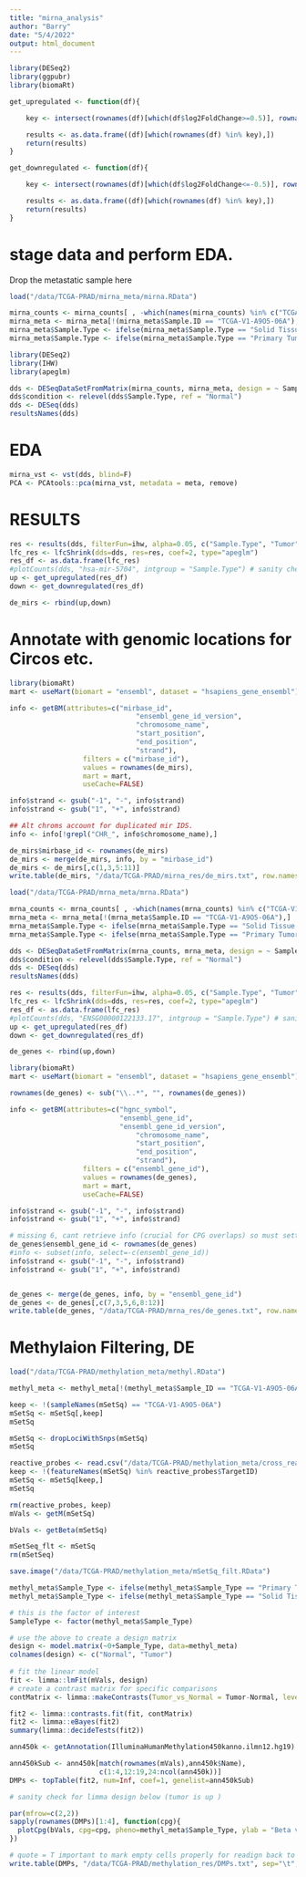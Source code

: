 ```yaml
---
title: "mirna_analysis"
author: "Barry"
date: "5/4/2022"
output: html_document
---
```


```R
library(DESeq2)
library(ggpubr)
library(biomaRt)

get_upregulated <- function(df){

	key <- intersect(rownames(df)[which(df$log2FoldChange>=0.5)], rownames(df)[which(df$padj<=0.05)])

    results <- as.data.frame((df)[which(rownames(df) %in% key),])
	return(results)
}

get_downregulated <- function(df){

  	key <- intersect(rownames(df)[which(df$log2FoldChange<=-0.5)], rownames(df)[which(df$padj<=0.05)])

  	results <- as.data.frame((df)[which(rownames(df) %in% key),])
  	return(results)
}

```

# stage data and perform EDA.

Drop the metastatic sample here
```R
load("/data/TCGA-PRAD/mirna_meta/mirna.RData")

mirna_counts <- mirna_counts[ , -which(names(mirna_counts) %in% c("TCGA-V1-A9O5-06A"))]
mirna_meta <- mirna_meta[!(mirna_meta$Sample.ID == "TCGA-V1-A9O5-06A"),]
mirna_meta$Sample.Type <- ifelse(mirna_meta$Sample.Type == "Solid Tissue Normal", "Normal", mirna_meta$Sample.Type)
mirna_meta$Sample.Type <- ifelse(mirna_meta$Sample.Type == "Primary Tumor", "Tumor", mirna_meta$Sample.Type)
```


```R
library(DESeq2)
library(IHW)
library(apeglm)

dds <- DESeqDataSetFromMatrix(mirna_counts, mirna_meta, design = ~ Sample.Type)
dds$condition <- relevel(dds$Sample.Type, ref = "Normal")
dds <- DESeq(dds)
resultsNames(dds)
```

# EDA

```R
mirna_vst <- vst(dds, blind=F)
PCA <- PCAtools::pca(mirna_vst, metadata = meta, remove)

```

# RESULTS
```R
res <- results(dds, filterFun=ihw, alpha=0.05, c("Sample.Type", "Tumor", "Normal"))
lfc_res <- lfcShrink(dds=dds, res=res, coef=2, type="apeglm")
res_df <- as.data.frame(lfc_res)
#plotCounts(dds, "hsa-mir-5704", intgroup = "Sample.Type") # sanity check of fold change direction.
up <- get_upregulated(res_df)
down <- get_downregulated(res_df)

de_mirs <- rbind(up,down)
```

# Annotate with genomic locations for Circos etc.

```R
library(biomaRt)
mart <- useMart(biomart = "ensembl", dataset = "hsapiens_gene_ensembl")

info <- getBM(attributes=c("mirbase_id",
                               "ensembl_gene_id_version",
                               "chromosome_name",
                               "start_position",
                               "end_position",
                               "strand"),
                  filters = c("mirbase_id"),
                  values = rownames(de_mirs),
                  mart = mart,
                  useCache=FALSE)

info$strand <- gsub("-1", "-", info$strand)
info$strand <- gsub("1", "+", info$strand)

## Alt chroms account for duplicated mir IDS. 
info <- info[!grepl("CHR_", info$chromosome_name),]

de_mirs$mirbase_id <- rownames(de_mirs)
de_mirs <- merge(de_mirs, info, by = "mirbase_id")
de_mirs <- de_mirs[,c(1,3,5:11)]
write.table(de_mirs, "/data/TCGA-PRAD/mirna_res/de_mirs.txt", row.names = F, sep="\t", quote=F)
```

```R
load("/data/TCGA-PRAD/mrna_meta/mrna.RData")

mrna_counts <- mrna_counts[ , -which(names(mrna_counts) %in% c("TCGA-V1-A9O5-06A"))]
mrna_meta <- mrna_meta[!(mrna_meta$Sample.ID == "TCGA-V1-A9O5-06A"),]
mrna_meta$Sample.Type <- ifelse(mrna_meta$Sample.Type == "Solid Tissue Normal", "Normal", mrna_meta$Sample.Type)
mrna_meta$Sample.Type <- ifelse(mrna_meta$Sample.Type == "Primary Tumor", "Tumor", mrna_meta$Sample.Type)
```

```R
dds <- DESeqDataSetFromMatrix(mrna_counts, mrna_meta, design = ~ Sample.Type)
dds$condition <- relevel(dds$Sample.Type, ref = "Normal")
dds <- DESeq(dds)
resultsNames(dds)

res <- results(dds, filterFun=ihw, alpha=0.05, c("Sample.Type", "Tumor", "Normal"))
lfc_res <- lfcShrink(dds=dds, res=res, coef=2, type="apeglm")
res_df <- as.data.frame(lfc_res)
#plotCounts(dds, "ENSG00000122133.17", intgroup = "Sample.Type") # sanity check of fold change direction.
up <- get_upregulated(res_df)
down <- get_downregulated(res_df)

de_genes <- rbind(up,down)
```

```R
library(biomaRt)
mart <- useMart(biomart = "ensembl", dataset = "hsapiens_gene_ensembl")

rownames(de_genes) <- sub("\\..*", "", rownames(de_genes))

info <- getBM(attributes=c("hgnc_symbol",
                           "ensembl_gene_id",
                           "ensembl_gene_id_version",
                               "chromosome_name",
                               "start_position",
                               "end_position",
                               "strand"),
                  filters = c("ensembl_gene_id"),
                  values = rownames(de_genes),
                  mart = mart,
                  useCache=FALSE)

info$strand <- gsub("-1", "-", info$strand)
info$strand <- gsub("1", "+", info$strand)

# missing 6, cant retrieve info (crucial for CPG overlaps) so must settle and discard these. 
de_genes$ensembl_gene_id <- rownames(de_genes)
#info <- subset(info, select=-c(ensembl_gene_id))
info$strand <- gsub("-1", "-", info$strand)
info$strand <- gsub("1", "+", info$strand)


de_genes <- merge(de_genes, info, by = "ensembl_gene_id")
de_genes <- de_genes[,c(7,3,5,6,8:12)]
write.table(de_genes, "/data/TCGA-PRAD/mrna_res/de_genes.txt", row.names = F, sep="\t", quote=F)
```

# Methylaion Filtering, DE

```R
load("/data/TCGA-PRAD/methylation_meta/methyl.RData")

methyl_meta <- methyl_meta[!(methyl_meta$Sample_ID == "TCGA-V1-A9O5-06A"),]

keep <- !(sampleNames(mSetSq) == "TCGA-V1-A9O5-06A")
mSetSq <- mSetSq[,keep]
mSetSq

mSetSq <- dropLociWithSnps(mSetSq)
mSetSq

reactive_probes <- read.csv("/data/TCGA-PRAD/methylation_meta/cross_reactive_probes.csv", sep=",", header=T)
keep <- !(featureNames(mSetSq) %in% reactive_probes$TargetID)
mSetSq <- mSetSq[keep,] 
mSetSq
```

```r
rm(reactive_probes, keep)
mVals <- getM(mSetSq)

bVals <- getBeta(mSetSq)

mSetSeq_flt <- mSetSq
rm(mSetSeq)

save.image("/data/TCGA-PRAD/methylation_meta/mSetSq_filt.RData")
```

```R
methyl_meta$Sample_Type <- ifelse(methyl_meta$Sample_Type == "Primary Tumor", "Tumor", methyl_meta$Sample_Type)
methyl_meta$Sample_Type <- ifelse(methyl_meta$Sample_Type == "Solid Tissue Normal", "Normal", methyl_meta$Sample_Type)

# this is the factor of interest
SampleType <- factor(methyl_meta$Sample_Type)

# use the above to create a design matrix
design <- model.matrix(~0+Sample_Type, data=methyl_meta)
colnames(design) <- c("Normal", "Tumor")
 
# fit the linear model 
fit <- limma::lmFit(mVals, design)
# create a contrast matrix for specific comparisons
contMatrix <- limma::makeContrasts(Tumor_vs_Normal = Tumor-Normal, levels=design)

fit2 <- limma::contrasts.fit(fit, contMatrix)
fit2 <- limma::eBayes(fit2)
summary(limma::decideTests(fit2))
```

```R
ann450k <- getAnnotation(IlluminaHumanMethylation450kanno.ilmn12.hg19)

ann450kSub <- ann450k[match(rownames(mVals),ann450k$Name),
                      c(1:4,12:19,24:ncol(ann450k))]
DMPs <- topTable(fit2, num=Inf, coef=1, genelist=ann450kSub)

# sanity check for limma design below (tumor is up )

par(mfrow=c(2,2))
sapply(rownames(DMPs)[1:4], function(cpg){
  plotCpg(bVals, cpg=cpg, pheno=methyl_meta$Sample_Type, ylab = "Beta values")
})

# quote = T important to mark empty cells properly for readign back to R
write.table(DMPs, "/data/TCGA-PRAD/methylation_res/DMPs.txt", sep="\t", row.names = T, quote=T)
```

